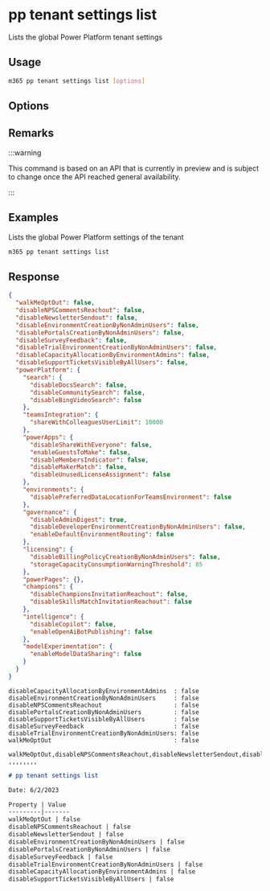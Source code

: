
# pp tenant settings list

Lists the global Power Platform tenant settings

## Usage

```sh
m365 pp tenant settings list [options]
```

## Options

<Global />

## Remarks

:::warning

This command is based on an API that is currently in preview and is subject to change once the API reached general availability.

:::

## Examples

Lists the global Power Platform settings of the tenant

```sh
m365 pp tenant settings list
```

## Response

<Tabs>
  <TabItem value="JSON">

  ```json
  {
    "walkMeOptOut": false,
    "disableNPSCommentsReachout": false,
    "disableNewsletterSendout": false,
    "disableEnvironmentCreationByNonAdminUsers": false,
    "disablePortalsCreationByNonAdminUsers": false,
    "disableSurveyFeedback": false,
    "disableTrialEnvironmentCreationByNonAdminUsers": false,
    "disableCapacityAllocationByEnvironmentAdmins": false,
    "disableSupportTicketsVisibleByAllUsers": false,
    "powerPlatform": {
      "search": {
        "disableDocsSearch": false,
        "disableCommunitySearch": false,
        "disableBingVideoSearch": false
      },
      "teamsIntegration": {
        "shareWithColleaguesUserLimit": 10000
      },
      "powerApps": {
        "disableShareWithEveryone": false,
        "enableGuestsToMake": false,
        "disableMembersIndicator": false,
        "disableMakerMatch": false,
        "disableUnusedLicenseAssignment": false
      },
      "environments": {
        "disablePreferredDataLocationForTeamsEnvironment": false
      },
      "governance": {
        "disableAdminDigest": true,
        "disableDeveloperEnvironmentCreationByNonAdminUsers": false,
        "enableDefaultEnvironmentRouting": false
      },
      "licensing": {
        "disableBillingPolicyCreationByNonAdminUsers": false,
        "storageCapacityConsumptionWarningThreshold": 85
      },
      "powerPages": {},
      "champions": {
        "disableChampionsInvitationReachout": false,
        "disableSkillsMatchInvitationReachout": false
      },
      "intelligence": {
        "disableCopilot": false,
        "enableOpenAiBotPublishing": false
      },
      "modelExperimentation": {
        "enableModelDataSharing": false
      }
    }
  }
  ```

  </TabItem>
  <TabItem value="Text">

  ```text
  disableCapacityAllocationByEnvironmentAdmins  : false
  disableEnvironmentCreationByNonAdminUsers     : false
  disableNPSCommentsReachout                    : false
  disablePortalsCreationByNonAdminUsers         : false
  disableSupportTicketsVisibleByAllUsers        : false
  disableSurveyFeedback                         : false
  disableTrialEnvironmentCreationByNonAdminUsers: false
  walkMeOptOut                                  : false
  ```

  </TabItem>
  <TabItem value="CSV">

  ```csv
  walkMeOptOut,disableNPSCommentsReachout,disableNewsletterSendout,disableEnvironmentCreationByNonAdminUsers,disablePortalsCreationByNonAdminUsers,disableSurveyFeedback,disableTrialEnvironmentCreationByNonAdminUsers,disableCapacityAllocationByEnvironmentAdmins,disableSupportTicketsVisibleByAllUsers
  ,,,,,,,,
  ```

  </TabItem>
  <TabItem value="Markdown">

  ```md
  # pp tenant settings list

  Date: 6/2/2023

  Property | Value
  ---------|-------
  walkMeOptOut | false
  disableNPSCommentsReachout | false
  disableNewsletterSendout | false
  disableEnvironmentCreationByNonAdminUsers | false
  disablePortalsCreationByNonAdminUsers | false
  disableSurveyFeedback | false
  disableTrialEnvironmentCreationByNonAdminUsers | false
  disableCapacityAllocationByEnvironmentAdmins | false
  disableSupportTicketsVisibleByAllUsers | false
  ```

  </TabItem>
</Tabs>

